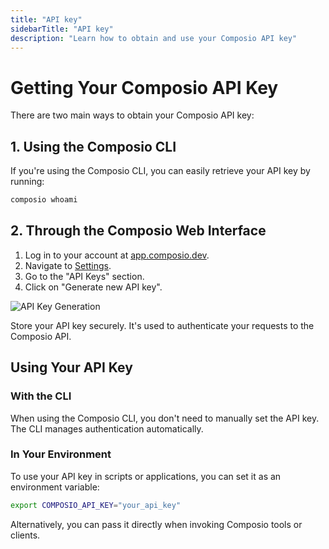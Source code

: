 ```yaml
---
title: "API key"
sidebarTitle: "API key"
description: "Learn how to obtain and use your Composio API key"
---
```


# Getting Your Composio API Key

There are two main ways to obtain your Composio API key:

## 1. Using the Composio CLI

<Note>
If you're using the Composio CLI, you can easily retrieve your API key by running:

```bash
composio whoami
```
</Note>

## 2. Through the Composio Web Interface

1. Log in to your account at [app.composio.dev](https://app.composio.dev).
2. Navigate to [Settings](https://app.composio.dev/settings).
3. Go to the "API Keys" section.
4. Click on "Generate new API key".

![API Key Generation](/media/js_sdk/api_key.png)

<Warning>
Store your API key securely. It's used to authenticate your requests to the Composio API.
</Warning>

## Using Your API Key

### With the CLI

<Note>
When using the Composio CLI, you don't need to manually set the API key. The CLI manages authentication automatically.
</Note>

### In Your Environment

To use your API key in scripts or applications, you can set it as an environment variable:

```bash
export COMPOSIO_API_KEY="your_api_key"
```

Alternatively, you can pass it directly when invoking Composio tools or clients.
